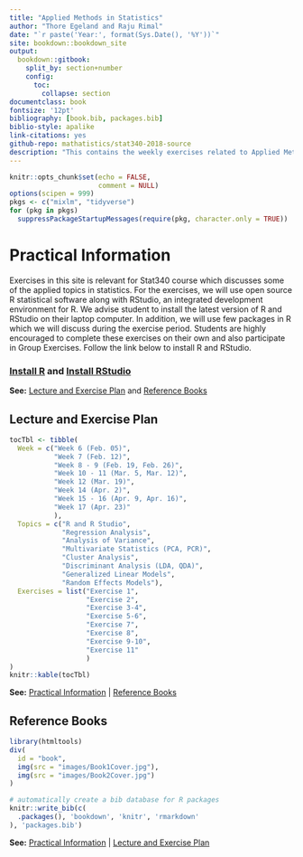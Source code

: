```yaml
---
title: "Applied Methods in Statistics"
author: "Thore Egeland and Raju Rimal"
date: "`r paste('Year:', format(Sys.Date(), '%Y'))`"
site: bookdown::bookdown_site
output:
  bookdown::gitbook:
    split_by: section+number
    config:
      toc:
        collapse: section
documentclass: book
fontsize: '12pt'
bibliography: [book.bib, packages.bib]
biblio-style: apalike
link-citations: yes
github-repo: mathatistics/stat340-2018-source
description: "This contains the weekly exercises related to Applied Methods in Statistics (STAT340)"
---
```

```r
knitr::opts_chunk$set(echo = FALSE,
                      comment = NULL)
options(scipen = 999)
pkgs <- c("mixlm", "tidyverse")
for (pkg in pkgs)
  suppressPackageStartupMessages(require(pkg, character.only = TRUE))
```


# Practical Information

Exercises in this site is relevant for Stat340 course which discusses some of the applied topics in statistics. For the exercises, we will use open source R statistical software along with RStudio, an integrated development environment for R. We advise student to install the latest version of R and RStudio on their laptop computer. In addition, we will use few packages in R which we will discuss during the exercise period. Students are highly encouraged to complete these exercises on their own and also participate in Group Exercises. Follow the link below to install R and RStudio.

### [Install R](https://cran.uib.no) and [Install RStudio](https://www.rstudio.com/products/rstudio/download/#download)

**See:** [Lecture and Exercise Plan] and [Reference Books]


## Lecture and Exercise Plan

```r
tocTbl <- tibble(
  Week = c("Week 6 (Feb. 05)",
           "Week 7 (Feb. 12)",
           "Week 8 - 9 (Feb. 19, Feb. 26)",
           "Week 10 - 11 (Mar. 5, Mar. 12)",
           "Week 12 (Mar. 19)",
           "Week 14 (Apr. 2)",
           "Week 15 - 16 (Apr. 9, Apr. 16)",
           "Week 17 (Apr. 23)"
           ),
  Topics = c("R and R Studio",
             "Regression Analysis",
             "Analysis of Variance",
             "Multivariate Statistics (PCA, PCR)",
             "Cluster Analysis",
             "Discriminant Analysis (LDA, QDA)",
             "Generalized Linear Models",
             "Random Effects Models"),
  Exercises = list("Exercise 1",
                   "Exercise 2",
                   "Exercise 3-4",
                   "Exercise 5-6",
                   "Exercise 7",
                   "Exercise 8",
                   "Exercise 9-10",
                   "Exercise 11"
                   )
)
knitr::kable(tocTbl)
```

**See:** [Practical Information] | [Reference Books]

## Reference Books

```r
library(htmltools)
div(
  id = "book",
  img(src = "images/Book1Cover.jpg"),
  img(src = "images/Book2Cover.jpg")
)
```

```r
# automatically create a bib database for R packages
knitr::write_bib(c(
  .packages(), 'bookdown', 'knitr', 'rmarkdown'
), 'packages.bib')
```

**See:** [Practical Information] | [Lecture and Exercise Plan]
